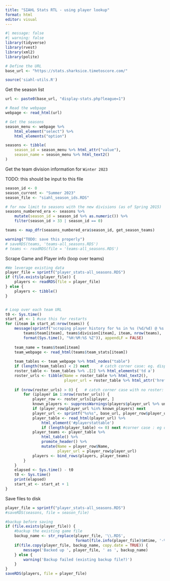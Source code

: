 ```yaml
---
title: "SIAHL Stats RTL - using player lookup"
format: html
editor: visual
---
```


```r
#| message: false
#| warning: false
library(tidyverse)
library(rvest)
library(xml2)
library(polite)

# Define the URL
base_url <- "https://stats.sharksice.timetoscore.com/"

source('siahl-utils.R')
```

Get the season list

```r
url <- paste0(base_url, "display-stats.php?league=1")

# Read the webpage
webpage <- read_html(url)

# Get the seasons
season_menu <- webpage %>%
    html_element("select") %>% 
    html_elements("option")

seasons <- tibble(
    season_id = season_menu %>% html_attr("value"),
    season_name = season_menu %>% html_text2()
)
```

Get the team division information for `Winter 2023`

TODO: this should be input to this file

```r
season_id <- 0
season_current <- "Summer 2023" 
season_file <- "siahl_season_ids.RDS"

# for now limit to seasons with the new divisions (as of Spring 2015)
seasons_numbered_era <- seasons %>% 
    mutate(season_id = season_id %>% as.numeric()) %>% 
    filter(season_id > 33 | season_id == 0)

teams <- map_dfr(seasons_numbered_era$season_id, get_season_teams)

warning("TODO: save this properly")
# saveRDS(teams, 'teams-all_seasons.RDS')
# teams <- readRDS(file = 'teams-all_seasons.RDS')
```

Scrape Game and Player info (loop over teams)

```r
#We leverage existing data
player_file = sprintf("player_stats-all_seasons.RDS")
if (file.exists(player_file)) {
    players <- readRDS(file = player_file)
} else {
    players <- tibble()
}


# Loop over each team URL
t0 <- Sys.time()
start_at <- 1 #use this for restarts
for (iteam in start_at:nrow(teams)) {
    message(sprintf("scraping player history for %s in %s (%d/%d) @ %s... ", 
        teams$team[iteam], teams$division[iteam], iteam, nrow(teams),
        format(Sys.time(), "%H:%M:%S %Z")), appendLF = FALSE)
    
    team_name = teams$team[iteam]
    team_webpage <- read_html(teams$team_stats[iteam])
    
    team_tables <- team_webpage %>% html_nodes("table")
    if (length(team_tables) < 2) next     # catch corner case: eg. display-schedule?team=2711&season=48&league=1&stat_class=1
    roster_table <- team_tables %>% .[2] %>% html_elements('td a') 
    roster_urls <- tibble(Name = roster_table %>% html_text2(),
                          player_url = roster_table %>% html_attr('href'))
    
    if (nrow(roster_urls) > 0) {   # catch corner case with no roster: https://stats.sharksice.timetoscore.com/display-schedule?team=4686&season=51&league=1&stat_class=1
        for (iplayer in 1:nrow(roster_urls)) {
            player_row <- roster_urls[iplayer, ]
            known_players <- suppressWarnings(players$player_url %>% unique)
            if (player_row$player_url %in% known_players) next
            player_url <- sprintf("%s%s", base_url, player_row$player_url)
            player_table <- read_html(player_url) %>% 
                html_element('#playerstattable') 
                if (length(player_table) <= 0) next #corner case : eg display-player-stats.php?player=59562
            player_teams <- player_table %>% 
                html_table() %>% 
                promote_header() %>% 
                mutate(Name = player_row$Name,
                       player_url = player_row$player_url)
            players <- bind_rows(players, player_teams)
        }
    }
    elapsed <- Sys.time() - t0
    t0 <- Sys.time()
    print(elapsed)
    start_at <- start_at + 1
}

```

Save files to disk

```r
player_file = sprintf("player_stats-all_seasons.RDS")
#saveRDS(seasons, file = season_file)

#backup before saving
if (file.exists(player_file)) {
    #backup the existing game file
    backup_name <- str_replace(player_file, '\\.RDS', 
                               format(file.info(player_file)$mtime, '-%Y-%m-%d-%H%M%S.RDS'))
    if(file.copy(player_file, backup_name, copy.date = TRUE)) {
        message('Backed up ', player_file, ' as ', backup_name)
    } else {
        warning('Backup failed (existing backup file?)')
    }
}
saveRDS(players, file = player_file)

```

